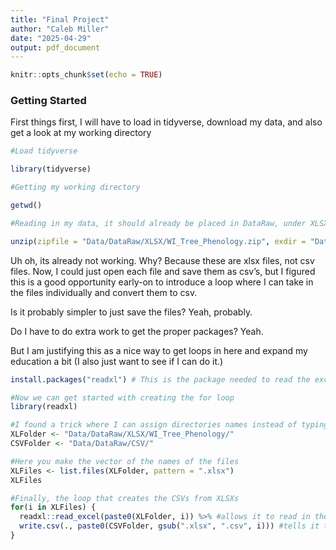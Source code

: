 ```yaml
---
title: "Final Project"
author: "Caleb Miller"
date: "2025-04-29"
output: pdf_document
---
```


```r
knitr::opts_chunk$set(echo = TRUE)
```

### Getting Started

First things first, I will have to load in tidyverse, download my data, and also get a look at my working directory
```r
#Load tidyverse

library(tidyverse)

#Getting my working directory

getwd()

#Reading in my data, it should already be placed in DataRaw, under XLSX

unzip(zipfile = "Data/DataRaw/XLSX/WI_Tree_Phenology.zip", exdir = "Data/DataRaw/XLSX/")

```
Uh oh, its already not working. Why? Because these are xlsx files, not csv files. Now, I could just open each file and save them as csv's, but I figured this is a good opportunity early-on to introduce a loop where I can take in the files individually and convert them to csv.

Is it probably simpler to just save the files? Yeah, probably.

Do I have to do extra work to get the proper packages? Yeah.

But I am justifying this as a nice way to get loops in here and expand my education a bit (I also just want to see if I can do it.)

```r
install.packages("readxl") # This is the package needed to read the excel documents
```

```r
#Now we can get started with creating the for loop
library(readxl)

#I found a trick where I can assign directories names instead of typing every time
XLFolder <- "Data/DataRaw/XLSX/WI_Tree_Phenology/"
CSVFolder <- "Data/DataRaw/CSV/"

#Here you make the vector of the names of the files
XLFiles <- list.files(XLFolder, pattern = ".xlsx")
XLFiles

#Finally, the loop that creates the CSVs from XLSXs
for(i in XLFiles) {
  readxl::read_excel(paste0(XLFolder, i)) %>% #allows it to read in the XLSX doc
  write.csv(., paste0(CSVFolder, gsub(".xlsx", ".csv", i))) #tells it to take the XLSX doc, change it to a CSV by changing .xlsx to .csv, then put it in the folder
}
```

